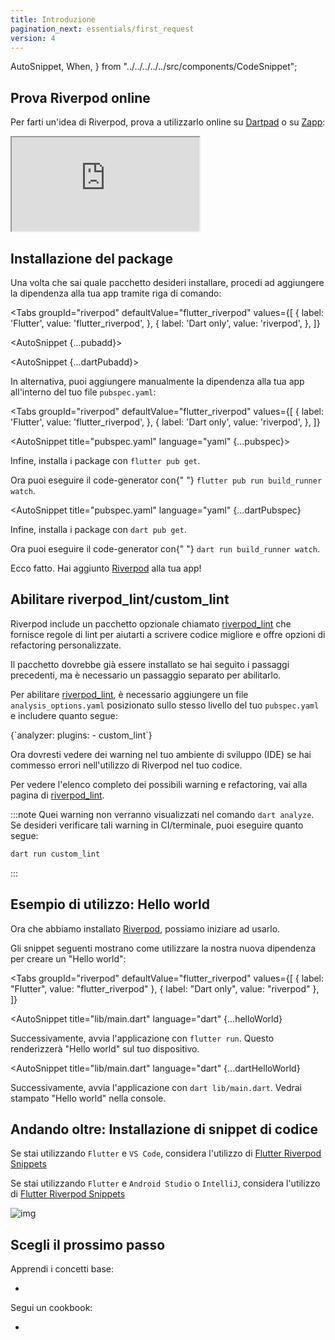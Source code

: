 ```yaml
---
title: Introduzione
pagination_next: essentials/first_request
version: 4
---
```


  AutoSnippet,
  When,
} from "../../../../../src/components/CodeSnippet";

## Prova Riverpod online

Per farti un'idea di Riverpod, prova a utilizzarlo online su [Dartpad](https://dartpad.dev/?null_safety=true&id=ef06ab3ce0b822e6cc5db0575248e6e2)
o su [Zapp](https://zapp.run/new):

<iframe
  src="https://zapp.run/edit/zv2060sv306?theme=dark&lazy=false"
  style={{ width: "100%", border: 0, overflow: "hidden", aspectRatio: "1.5" }}
></iframe>

## Installazione del package

Una volta che sai quale pacchetto desideri installare, procedi ad aggiungere la dipendenza alla tua app tramite riga di comando:

<Tabs
  groupId="riverpod"
  defaultValue="flutter_riverpod"
  values={[
    { label: 'Flutter', value: 'flutter_riverpod', },
    { label: 'Dart only', value: 'riverpod', },
  ]}
>
<TabItem value="flutter_riverpod">

<AutoSnippet {...pubadd}></AutoSnippet>

</TabItem>

<TabItem value="riverpod">

<AutoSnippet {...dartPubadd}></AutoSnippet>

</TabItem>

</Tabs>

In alternativa, puoi aggiungere manualmente la dipendenza alla tua app all'interno del tuo file `pubspec.yaml`:

<Tabs
  groupId="riverpod"
  defaultValue="flutter_riverpod"
  values={[
    { label: 'Flutter', value: 'flutter_riverpod', },
    { label: 'Dart only', value: 'riverpod', },
  ]}
>
<TabItem value="flutter_riverpod">

<AutoSnippet title="pubspec.yaml" language="yaml" {...pubspec}></AutoSnippet>

Infine, installa i package con `flutter pub get`.

<When codegen={true}>
  Ora puoi eseguire il code-generator con{" "}
  <code>flutter pub run build_runner watch</code>.
</When>

</TabItem>
<TabItem value="riverpod">

<AutoSnippet
  title="pubspec.yaml"
  language="yaml"
  {...dartPubspec}
></AutoSnippet>

Infine, installa i package con `dart pub get`.

<When codegen={true}>
  Ora puoi eseguire il code-generator con{" "}
  <code>dart run build_runner watch</code>.
</When>

</TabItem>
</Tabs>

Ecco fatto. Hai aggiunto [Riverpod] alla tua app!

## Abilitare riverpod_lint/custom_lint

Riverpod include un pacchetto opzionale chiamato [riverpod_lint] 
che fornisce regole di lint per aiutarti a scrivere codice migliore 
e offre opzioni di refactoring personalizzate.

Il pacchetto dovrebbe già essere installato se hai seguito i passaggi precedenti, 
ma è necessario un passaggio separato per abilitarlo.

Per abilitare [riverpod_lint], è necessario aggiungere un file `analysis_options.yaml` 
posizionato sullo stesso livello del tuo `pubspec.yaml` e includere quanto segue:

<CodeBlock language="yaml" title="analysis_options.yaml">
  {`analyzer:
  plugins:
    - custom_lint`}
</CodeBlock>

Ora dovresti vedere dei warning nel tuo ambiente di sviluppo (IDE) se hai commesso errori 
nell'utilizzo di Riverpod nel tuo codice.

Per vedere l'elenco completo dei possibili warning e refactoring, vai alla pagina di [riverpod_lint].

:::note
Quei warning non verranno visualizzati nel comando `dart analyze`.
Se desideri verificare tali warning in CI/terminale, puoi eseguire quanto segue:

```sh
dart run custom_lint
```

:::

## Esempio di utilizzo: Hello world

Ora che abbiamo installato [Riverpod], possiamo iniziare ad usarlo.

Gli snippet seguenti mostrano come utilizzare la nostra nuova dipendenza per creare un "Hello world":

<Tabs
  groupId="riverpod"
  defaultValue="flutter_riverpod"
  values={[
    { label: "Flutter", value: "flutter_riverpod" },
    { label: "Dart only", value: "riverpod" },
  ]}
>
<TabItem value="flutter_riverpod">

<AutoSnippet
  title="lib/main.dart"
  language="dart"
  {...helloWorld}
></AutoSnippet>

Successivamente, avvia l'applicazione con `flutter run`.
Questo renderizzerà "Hello world" sul tuo dispositivo.

</TabItem>
<TabItem value="riverpod">

<AutoSnippet
  title="lib/main.dart"
  language="dart"
  {...dartHelloWorld}
></AutoSnippet>

Successivamente, avvia l'applicazione con `dart lib/main.dart`.
Vedrai stampato "Hello world" nella console.

</TabItem>
</Tabs>

## Andando oltre: Installazione di snippet di codice

Se stai utilizzando `Flutter` e `VS Code`, considera l'utilizzo di [Flutter Riverpod Snippets](https://marketplace.visualstudio.com/items?itemName=robert-brunhage.flutter-riverpod-snippets)

Se stai utilizzando `Flutter` e `Android Studio` o `IntelliJ`, considera l'utilizzo di [Flutter Riverpod Snippets](https://plugins.jetbrains.com/plugin/14641-flutter-riverpod-snippets)

![img](/img/snippets/greetingProvider.gif)

## Scegli il prossimo passo

Apprendi i concetti base:

- <Link documentID="concepts/providers" />

Segui un cookbook:

- <Link documentID="cookbooks/testing" />

[riverpod]: https://github.com/rrousselgit/riverpod
[hooks_riverpod]: https://pub.dev/packages/hooks_riverpod
[flutter_riverpod]: https://pub.dev/packages/flutter_riverpod
[flutter_hooks]: https://github.com/rrousselGit/flutter_hooks
[riverpod_lint]: https://pub.dev/packages/riverpod_lint
